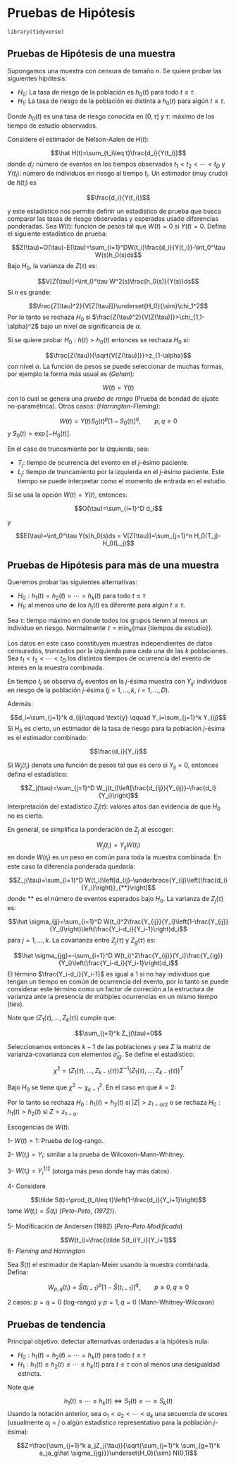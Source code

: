 # Pruebas de Hipótesis {#PH}

```r
library(tidyverse)
```

## Pruebas de Hipótesis de una muestra

Supongamos una muestra con censura de tamaño $n$. Se quiere probar las
siguientes hipótesis:

-   $H_0:$ La tasa de riesgo de la población es $h_0(t)$ para todo
    $t \leq \tau$.
-   $H_1:$ La tasa de riesgo de la población es distinta a $h_0(t)$ para
    algún $t \leq \tau$.

Donde $h_0(t)$ es una tasa de riesgo conocida en $[0,\tau]$ y $\tau$:
máximo de los tiempo de estudio observados.

Considere el estimador de Nelson-Aalen de $H(t)$:

$$\hat H(t)=\sum_{t_i\leq t}\frac{d_i}{Y(t_i)}$$ donde $d_i:$ número de
eventos en los tiempos observados $t_1<t_2<\cdots < t_D$ y $Y(t_i)$:
número de individuos en riesgo al tiempo $t_i$. Un estimador (muy crudo)
de $h(t_i)$ es

$$\frac{d_i}{Y(t_i)}$$

y este estadístico nos permite definir un estadístico de prueba que
busca comparar las tasas de riesgo observadas y esperadas usado
diferencias ponderadas. Sea $W(t)$: función de pesos tal que $W(t)=0$ si
$Y(t)=0$. Defina el siguiente estadístico de prueba:

$$Z(\tau)=O(\tau)-E(\tau)=\sum_{i=1}^DW(t_i)\frac{d_i}{Y(t_i)}-\int_0^\tau W(s)h_0(s)ds$$
Bajo $H_0$, la varianza de $Z(\tau)$ es:

$$V[Z(\tau)]=\int_0^\tau W^2(s)\frac{h_0(s)}{Y(s)}ds$$ Si $n$ es grande:

$$\frac{Z(\tau)^2}{V[Z(\tau)]}\underset{H_0}{\sim}\chi_1^2$$ Por lo
tanto se rechaza $H_0$ si
$\frac{Z(\tau)^2}{V[Z(\tau)]}>\chi_{1,1-\alpha}^2$ bajo un nivel de
significancia de $\alpha$.

Si se quiere probar $H_0: h(t)>h_0(t)$ entonces se rechaza $H_0$ si:

$$\frac{Z(\tau)}{\sqrt{V[Z(\tau)]}}>z_{1-\alpha}$$ con nivel $\alpha$.
La función de pesos se puede seleccionar de muchas formas, por ejemplo
la forma más usual es (*Gehan*):

$$W(t)=Y(t)$$ con lo cual se genera una *prueba de rango* (Prueba de
bondad de ajuste no-paramétrica). Otros casos: (*Harrington-Fleming*):

$$W(t)=Y(t)S_0(t)^p[1-S_0(t)]^q, \qquad p,q\geq 0$$ y
$S_0(t)=\exp[-H_0(t)]$.

En el caso de truncamiento por la izquierda, sea:

-   $T_j$: tiempo de ocurrencia del evento en el $j$-ésimo paciente.
-   $L_j$: tiempo de truncamiento por la izquierda en el $j$-ésimo
    paciente. Este tiempo se puede interpretar como el momento de
    entrada en el estudio.

Si se usa la opción $W(t)=Y(t)$, entonces:

$$O(\tau)=\sum_{i=1}^D d_i$$

y

$$E(\tau)=\int_0^\tau Y(s)h_0(s)ds = V[Z(\tau)]=\sum_{j=1}^n H_0(T_j)-H_0(L_j)$$

## Pruebas de Hipótesis para más de una muestra

Queremos probar las siguientes alternativas:

-   $H_0: h_1(t)=h_2(t)=\cdots=h_k(t)$ para todo $t\leq \tau$
-   $H_1$: al menos uno de los $h_j(t)$ es diferente para algún
    $t\leq \tau$.

Sea $\tau$: tiempo máximo en donde todos los grupos tienen al menos un
individuo en riesgo. Normalmente
$\tau=\min_k \{\max \{ \text{tiempos de estudio}\}\}$.

Los datos en este caso constituyen muestras independientes de datos
censurados, truncados por la izquierda para cada una de las $k$
poblaciones. Sea $t_1<t_2<\cdots <t_D$ los distintos tiempos de
ocurrencia del evento de interés en la muestra combinada.

En tiempo $t_i$ se observa $d_{ij}$ eventos en la $j$-ésima muestra con
$Y_{ij}$: individuos en riesgo de la población $j$-ésima
($j=1,\ldots,k$, $i=1,\ldots,D$).

Además:

$$d_i=\sum_{j=1}^k d_{ij}\qquad \text{y} \qquad Y_i=\sum_{j=1}^k Y_{ij}$$
Si $H_0$ es cierto, un estimador de la tasa de riesgo para la población
$j$-ésima es el estimador combinado:

$$\frac{d_i}{Y_i}$$

Si $W_j(t_i)$ denota una función de pesos tal que es cero si $Y_{ij}=0$,
entonces defina el estadístico:

$$Z_j(\tau)=\sum_{j=1}^D W_j(t_i)\left[\frac{d_{ij}}{Y_{ij}}-\frac{d_i}{Y_i}\right]$$
Interpretación del estadístico $Z_j(\tau)$: valores altos dan evidencia
de que $H_0$ no es cierto.

En general, se simplifica la ponderación de $Z_j$ al escoger:

$$W_j(t_i)=Y_{ij}W(t_i)$$ en donde $W(t_i)$ es un peso en común para
toda la muestra combinada. En este caso la diferencia ponderada
quedaría:

$$Z_j(\tau)=\sum_{i=1}^D W(t_i)\left[d_{ij}-\underbrace{Y_{ij}\left(\frac{d_i}{Y_i}\right)}_{**}\right]$$
donde $**$ es el número de eventos esperados bajo $H_0$. La varianza de
$Z_j(\tau)$ es:

$$\hat \sigma_{jj}=\sum_{i=1}^D W(t_i)^2\frac{Y_{ij}}{Y_i}\left(1-\frac{Y_{ij}}{Y_i}\right)\left(\frac{Y_i-d_i}{Y_i-1}\right)d_i$$
para $j=1,\ldots,k$. La covarianza entre $Z_j(\tau)$ y $Z_g(\tau)$ es:

$$\hat \sigma_{jg}=-\sum_{i=1}^D W(t_i)^2\frac{Y_{ij}}{Y_i}\frac{Y_{ig}}{Y_i}\left(\frac{Y_i-d_i}{Y_i-1}\right)d_i$$
El término $\frac{Y_i-d_i}{Y_i-1}$ es igual a 1 si no hay individuos que
tengan un tiempo en común de ocurrencia del evento, por lo tanto se
puede considerar este término como un factor de correción a la
estructura de varianza ante la presencia de múltiples ocurrencias en un
mismo tiempo (*ties*).

Note que $(Z_1(\tau),\ldots,Z_k(\tau))$ cumple que:

$$\sum_{j=1}^k Z_j(\tau)=0$$

Seleccionamos entonces $k-1$ de las poblaciones y sea $\Sigma$ la matriz
de varianza-covarianza con elementos $\hat \sigma_{jg}$. Se define el
estadístico:

$$\chi^2=(Z_1(\tau),\ldots,Z_{k-1}(\tau))\Sigma^{-1}(Z_1(\tau),\ldots,Z_{k-1}(\tau))^T$$

Bajo $H_0$ se tiene que $\chi^2\sim \chi_{k-1}^2$. En el caso en que
$k=2$:

```{=tex}
\begin{align*}
    Z&=\frac{\sum_{i=1}^D W(t_i)\left[d_{i1}-Y_{i1}\left(\frac{d_i}{Y_i}\right)\right]}{\sqrt{\sum_{i=1}^D W(t_i)^2\frac{Y_{i1}}{Y_i}\left(1-\frac{Y_{i1}}{Y_i}\right)\left(\frac{Y_i-d_i}{Y_i-1}\right)}}\\
    &\underset{H_0}{\sim} N(0,1)
\end{align*}
```
Por lo tanto se rechaza $H_0: h_1(t)=h_2(t)$ si $|Z|>z_{1-\alpha/2}$ o
se rechaza $H_0: h_1(t)>h_2(t)$ si $Z>z_{1-\alpha}$.

Escogencias de $W(t)$:

1- $W(t)=1$: Prueba de log-rango.

2- $W(t_i)=Y_i$: similar a la prueba de Wilcoxon-Mann-Whitney.

3- $W(t_i)=Y_i^{1/2}$ (otorga más peso donde hay más datos).

4- Considere

$$\tilde S(t)=\prod_{t_i\leq t}\left(1-\frac{d_i}{Y_i+1}\right)$$ tome
$W(t_i)=\tilde S(t_i)$ (*Peto-Peto, (1972)*).

5- Modificación de Andersen (1982) (*Peto-Peto Modificada*)

$$W(t_i)=\frac{\tilde S(t_i)Y_i}{Y_i+1}$$ 6- *Fleming and Harrington*

Sea $\hat S(t)$ el estimador de Kaplan-Meier usando la muestra
combinada. Defina:

$$W_{p,q}(t_i)=\hat S(t_{i-1})^p[1-\hat S(t_{i-1})]^q, \qquad p\geq 0, q\geq 0$$

2 casos: $p=q=0$ (log-rango) y $p=1, q=0$ (Mann-Whitney-Wilcoxon)

## Pruebas de tendencia

Principal objetivo: detectar alternativas ordenadas a la hipótesis nula:

-   $H_0:h_1(t)=h_2(t)=\cdots=h_k(t)$ para todo $t\leq \tau$
-   $H_1: h_1(t)\leq h_2(t)\leq \cdots\leq h_k(t)$ para $t\leq \tau$ con
    al menos una desigualdad estricta.

Note que

$$h_1(t)\leq \cdots \leq h_k(t) \Leftrightarrow S_1(t)\geq \cdots \geq S_k(t)$$
Usando la notación anterior, sea $a_1<a_2<\cdots <a_k$ una secuencia de
scores (usualmente $a_j=j$ o algún estadístico representativo para la
población $j$-ésima):

$$Z=\frac{\sum_{j=1}^k a_jZ_j(\tau)}{\sqrt{\sum_{j=1}^k \sum_{g=1}^k a_ja_g\hat \sigma_{jg}}}\underset{H_0}{\sim} N(0,1)$$

<!-- ## Pruebas estratificadas -->

<!-- Suponga que se tiene un conjunto de covariables que definen $M$ estados -->
<!-- o configuraciones sobre el conjunto de $k$ poblaciones. Se quiere -->
<!-- probar: -->

<!-- $$H_0: h_{1s}(t)=h_{2s}(t)=\cdots=h_{ks}(t), \qquad s=1,\ldots,M\qquad t<\tau$$ -->
<!-- Para un estrato $s$ fijo, sea $Z_{js}(\tau)$: -->

<!-- $$Z_{js}(\tau)=\sum_{i=1}^DW(t_i)\left[\underbrace{d_{ij}-Y_{ij}\left(\frac{d_i}{Y_i}\right)}_{\text{solamente estrato s}}\right]$$ -->

<!-- y $\hat \Sigma_s$ es la matriz de varianza-covarianza de $Z_{js}$. La -->
<!-- prueba estratificada se construye definiendo: -->

<!-- $$Z_{j.}(\tau)=\sum_{s=1}^MZ_{js}(\tau)  \qquad \text{y} \qquad \hat \sigma_{jg.}=\sum_{s=1}^M \hat \sigma_{jgs}$$\ -->
<!-- y $\hat \sigma_{jgs}$ es la entrada $jg$ del $\hat \Sigma_s$. El -->
<!-- estadístico de prueba estaría dado por: -->

<!-- $$X_.=(Z_{1.}(\tau),\ldots,Z_{k-1,.}(\tau))\Sigma_.^{-1}(Z_{1.}(\tau),\ldots,Z_{k-1,.}(\tau))^T$$ -->

<!-- donde $\Sigma_.$ es la matriz con entradas $\hat \sigma_{jg.}$. Bajo -->
<!-- $H_0$: -->

<!-- $$X_.\sim \chi_{k-1}^2$$ -->

<!-- En el caso de dos muestras el estadístico se puede escribir: -->

<!-- $$\frac{\sum_{s=1}^M Z_{1s}(\tau)}{\sqrt{\sum_{s=1}^M \hat \sigma_{11s}}}\underset{H_0}{\sim}N(0,1)$$ -->
<!-- y este estadístico también permite probar hipótesis de una cola en el -->
<!-- caso de dos muestras. -->

<!-- Otro tipo de prueba basada en pruebas estratificadas es una *prueba -->
<!-- pareada*. Si $(T_{1i},T_{2i})$ son pares de eventos de interés con -->
<!-- indicadores de eventos $(\delta_{1i},\delta_{2i})$ para $i=1,\ldots,M$. -->
<!-- Queremos probar las hipótesis: -->

<!-- $$H_0: h_{1i}(t)=h_{2i}(t), \qquad i=1,\ldots,M$$ (misma interpretación -->
<!-- en términos de estratos). En este caso el estadístico $Z_{js}$ es: -->
<!-- ($j=1,2$) -->

<!-- ```{=tex} -->
<!-- \begin{align*} -->
<!-- Z_{1i}(\tau)= -->
<!--     \begin{cases} -->
<!--         W(T_{1i})\left(1-\frac 1 2\right)=\frac{W(T_{1i})}{2} & \text{bajo Escenario A}\\ -->
<!--         W(T_{2i})\left(0-\frac 1 2\right)=-\frac{W(T_{2i})}{2} & \text{bajo Escenario B}\\ -->
<!--         0 & \text{otro caso} -->
<!--     \end{cases} -->
<!-- \end{align*} -->
<!-- ``` -->
<!-- -   Escenario A: si $T_{1i}<T_{2i}$, $\delta_{1i}=1$ o $T_{1i}=T_{2i}$, -->
<!--     $\delta_{1i}=1$, $\delta_{2i}=0$. -->
<!-- -   Escenario B: $T_{2i}<T_{1i}$, $\delta_{2i}=1$ o $T_{1i}=T_{2i}$, -->
<!--     $\delta_{2i}=1$, $\delta_{1i}=0$. -->

<!-- y -->

<!-- ```{=tex} -->
<!-- \begin{align*} -->
<!-- \hat \sigma_{11i}= -->
<!--     \begin{cases} -->
<!--         W(T_{1i})^2/4 & \text{bajo Escenario A}\\ -->
<!--         W(T_{2i})^2/4 & \text{bajo Escenario B}\\ -->
<!--         0 & \text{otro caso} -->
<!--     \end{cases} -->
<!-- \end{align*} -->
<!-- ``` -->
<!-- Sumando sobre los estratos ($i=1,\ldots,M$): -->

<!-- $$Z_{1.}(\tau)=w \cdot \frac{D_1-D_2}{2}$$ y -->

<!-- $$\hat \sigma_{11.}=w^2\cdot \frac{D_1+D_2}{4}$$ donde: -->

<!-- -   $D_1$: número de parejas en donde el evento aparece en el sujeto de -->
<!--     la primera muestra. -->
<!-- -   $D_2$: número de parejas en donde el evento aparece en el sujeto de -->
<!--     la segunda muestra. -->
<!-- -   $w$: peso evaluado en el tiempo más pequeño de ocurrencia del -->
<!--     evento. -->

<!-- Entonces: -->

<!-- $$\frac{Z_{1.}(\tau)}{\sqrt{\hat \sigma_{11.}}}=\frac{D_1-D_2}{\sqrt{D_1+D_2}}\underset{H_0}{\sim}N(0,1)$$ -->

<!-- ## Pruebas de Renyi -->

<!-- *Inconveniente de las pruebas anteriores*: algunas veces las diferencias -->
<!-- en las tasas de riesgo son simétricas (un primer grupo sobrepasa al otro -->
<!-- en riesgo un número similar de veces al que el primer grupo es -->
<!-- sobrepasado por el otro grupo). Esto provoca problemas de potencia en la -->
<!-- prueba. *Solución*: utilizar otras medidas de comparación. -->

<!-- Suponga que se tiene dos muestras independientes de tamaño $n_1$ y $n_2$ -->
<!-- respectivamente. -->

<!-- Sea $n=n_1+n_2$ y $t_1<t_2<\cdots<t_D$ los distintos tiempo de -->
<!-- ocurrencia en la muestra combinada y $Y_{ij}$: número de individuos en -->
<!-- riesgo en tiempo $t_i$ ($j=1,2$). Al igual que antes -->
<!-- $Y_i=Y_{i1}+Y_{i2}$, $d_i=d_{i1}+d_{i2}$ (eventos ocurridos). Sea $W(t)$ -->
<!-- la función de pesos (como las consideradas anteriormente). En este caso -->
<!-- se calcula: -->

<!-- $$Z(t_i)=\sum_{t_k\leq t_i}W(t_k)\left[d_{k1}-Y_{k1}\left(\frac{d_k}{Y_k}\right)\right]\qquad i=1,\ldots,D$$ -->
<!-- y  -->

<!-- $$\sigma(\tau)=\sum_{t_k\leq \tau}W(t_k)^2\left(\frac{Y_{k1}}{Y_k}\right)\left(\frac{Y_{k2}}{Y_k}\right)\left(\frac{Y_{k}-d_k}{Y_k-1}\right)d_k$$ -->
<!-- donde $\tau$ es el $t_k$ máximo tal que $Y_{k1}, Y_{k2}>0$.  -->

<!-- Bajo la hipótesis:  -->

<!-- - $H_0: h_1(t)=h_2(t),\qquad t<\tau$ -->
<!-- - $H_1: h_1(t)\neq h_2(t)$ -->

<!-- el estadístico de prueba es: -->

<!-- $$Q=\sup_{t\leq \tau}\frac{|Z(t)|}{\sigma(\tau)}$$ -->
<!-- cuya distribución bajo $H_0$ se aproxima con la distribución de $\sup_{0\leq x\leq 1}|B(x)|$ donde $B$ es un proceso Browniano estándar. -->

<!-- ## Pruebas en un punto fijo en el tiempo -->

<!-- *Objetivo*: hacer comparaciones de funciones de sobrevivencia o curvas de incidencia de $k$ poblaciones en un punto fijo en el tiempo $t_0$. -->

<!-- Sea $\Theta^T=(\theta_1,\ldots,\theta_p)$ un vector de parámetros de dimensión $p$. Definimos un contraste como con conjunto de coeficientes $c=(c_1,\ldots,c_p)$ que definen una combinación lineal de parámetros $\theta^c=c\Theta=c_1\theta_1+\cdots+c_p\theta_p$.  -->

<!-- **Ejemplo**: si $p=3$ y $c=(1,-1,0)$, entonces $\theta^c=\theta_1-\theta_2$. Decir que $H_0: \theta^c=0$ es equivalente a decir que $H_0:\theta_1=\theta_2$. -->

<!-- Suponga que se tiene $q$ contrastes $c_k=(c_{k1},\ldots,c_{kp})$ para $k=1,\ldots,q$ y se tiene que probar las hipótesis: -->

<!-- $$H_0: c_k\Theta=0\qquad \forall k$$ -->
<!-- Defina la matriz de contrastes:  -->

<!-- \begin{align*} -->
<!-- C= -->
<!-- 	\begin{pmatrix} -->
<!-- 	c_1\\ -->
<!-- 	\vdots \\ -->
<!-- 	c_q -->
<!-- 	\end{pmatrix} -->
<!-- \end{align*} -->

<!-- Si $\hat \theta_j$ es el estimador de $\theta_j$ con matriz de varianza $V$ (con entradas $\hat V(\hat \theta_j,\hat \theta_k)$) ($V$: varianza). Entonces si se quiere probar: -->

<!-- $$H_0: C\Theta^T=0$$ -->

<!-- El estadístico de prueba es: -->

<!-- $$X^2=[C\Theta]^T[CVC^T]^{-1}[C\Theta]\underset{H_0}{\sim}\chi_q^2$$ -->
<!-- Caso particular: -->

<!-- - $H_0: S_1(t_0)=S_2(t_0)=\cdots S_k(t_0)$ vs $H_1$: al menos uno de los $S_j(t_0)$ es distinto. -->
<!-- - $H_0: CI_1(t_0)=CI_2(t_0)=\cdots =CI_k(t_0)$ vs $H_1$: al menos uno de los $CI_j(t_0)$ es distinto. -->

<!-- Sea $\hat \theta_j$ el estimador de Kaplan-Meier de $S_j(t_0)$ o la curva de incidencia estimada en $t_0$. Sea  -->

<!-- \begin{align*} -->
<!-- C= -->
<!-- 	\begin{pmatrix} -->
<!-- 	  1 & 0 & 0 & \cdots & 0 & -1 \\ -->
<!-- 	  0 & 1 & 0 & \cdots & 0 & -1 \\ -->
<!-- 	  \vdots & \vdots & \vdots & \vdots & \vdots & \vdots \\ -->
<!-- 	  0 & 0 & 0 & \cdots & 1 & -1 -->
<!-- 	\end{pmatrix} -->
<!-- \end{align*} -->

<!-- y $V=\text{diag}(\hat V(\hat \theta_k(t_0)))$. Entonces: -->

<!-- \begin{align*} -->
<!-- X^2&= -->
<!-- 	\begin{pmatrix} -->
<!-- 		\hat \theta_1-\hat \theta_p\\ -->
<!-- 		\vdots\\ -->
<!-- 		\hat \theta_{p-1}-\hat \theta_p -->
<!-- 	\end{pmatrix}^T -->
<!-- 	\begin{pmatrix} -->
<!-- 		V_1+V_p & V_p & \cdots & V_p \\ -->
<!-- 		V_p & V_2+V_p & \cdots & V_p \\ -->
<!-- 		\vdots & \vdots & \vdots & \vdots \\ -->
<!-- 		V_p & V_p & \cdots & V_{p-1}+V_p -->
<!-- 	\end{pmatrix}^{-1} -->
<!-- 	\begin{pmatrix} -->
<!-- 		\hat \theta_1-\hat \theta_p\\ -->
<!-- 		\vdots\\ -->
<!-- 		\hat \theta_{p-1}-\hat \theta_p -->
<!-- 	\end{pmatrix}\\ -->
<!-- 	& \underset{H_0}{\sim} \chi_{p-1}^2 -->
<!-- \end{align*} -->

<!-- Caso particular (p=2): -->

<!-- Con la hipótesis nula $H_0: S_1(t_0)=S_2(t_0)$: -->

<!-- $$Z=\frac{\hat S_1(t_0)-\hat S_2(t_0)}{\sqrt{\hat V(\hat S_1(t_0))+\hat V(\hat S_2(t_0))}}\underset{H_0}{\sim}N(0,1)$$ -->
<!-- **Nota**: Si se quiere hacer comparaciones simultáneas ($k$ en total, 2 a 2) se puede usar un factor de corrección de *Bonferroni* (Ejercicio). -->


<!-- ## Laboratorio -->

<!-- ### Prueba de una muestra -->

<!-- Carga de paquetes básicos: -->

<!-- ```{r message=FALSE, warning=FALSE} -->
<!-- library(survival) -->
<!-- library(KMsurv) -->
<!-- library(survMisc) -->
<!-- library(tidyverse) -->
<!-- ``` -->

<!-- Este cálculo busca replicar el ejemplo 7.1 en donde se compara la -->
<!-- mortalidad en una muestra de 26 pacientes psiquiátricos en Iowa con -->
<!-- respecto a la mortalidad general de la población del mismo estado en el -->
<!-- año 1960. Primero cargamos los datos: -->

<!-- ```{r} -->
<!-- data("psych") -->
<!-- head(psych) -->
<!-- ``` -->

<!-- y cargamos la información de la mortalidad de todo Iowa (1:Hombres, -->
<!-- 2:Mujeres): -->

<!-- ```{r} -->
<!-- Iowa_mort <- read_csv('./data/Iowa_1960.csv')     -->
<!-- colnames(Iowa_mort) <- c('age','1','2') -->
<!-- head(Iowa_mort) -->
<!-- ``` -->

<!-- Después de algunos cambios, unimos las dos fuentes de información: -->

<!-- ```{r} -->
<!-- Iowa_mort <- Iowa_mort %>%  -->
<!--   pivot_longer(-age,names_to = 'sex',values_to = 'Survival') %>% -->
<!--   mutate(sex=as.numeric(sex)) -->

<!-- psych <- psych %>% left_join(Iowa_mort) %>% mutate(age2=age+time) -->
<!-- head(psych) -->
<!-- ``` -->

<!-- Se maneja dos distintas situaciones bajo estos datos censurados por la -->
<!-- derecha: (1) truncamiento por la izquierda o (2) ningún truncamiento: -->

<!-- ```{r} -->
<!-- attach(psych) -->
<!-- surv_7_1 <- Surv(time = age,time2 = age2,event = death,type = 'counting') -->
<!-- surv_7_1_b <- Surv(time = age2,event = death) -->
<!-- ``` -->

<!-- Si queremos comparar las dos distribuciones sin asumir truncamiento por -->
<!-- la izquierda se puede ejecutar: -->

<!-- ```{r} -->
<!-- S_7_1_b <- survdiff(surv_7_1_b~offset(Survival)) -->
<!-- S_7_1_b -->
<!-- ``` -->

<!-- En donde concluimos que la mortalidad de los pacientes es distinta a la -->
<!-- resto del estado bajo los niveles de significancia usuales. En el caso -->
<!-- de truncamiento por la izquierda, hacemos el cálculo de manera directa: -->

<!-- ```{r} -->
<!-- psych <- psych %>% mutate(H=-log(Survival)) -->

<!-- Iowa_mort <- Iowa_mort %>% select(age2=age,sex,Survival2=Survival) -->

<!-- psych <- psych %>% left_join(Iowa_mort) %>%  -->
<!--   mutate(H2=-log(Survival2)) %>% -->
<!--   mutate(dif=H2-H) -->

<!-- Otau <- sum(psych$death) -->

<!-- Etau <- sum(psych$dif) -->

<!-- X2 <- (Otau-Etau)^2/Etau -->

<!-- valor_p <- pchisq(q = X2,df = 1,lower.tail = F) -->
<!-- show(valor_p) -->
<!-- detach(psych) -->
<!-- ``` -->

<!-- Por lo que llegamos a la misma conclusión. -->

<!-- ### Prueba de dos muestras -->

<!-- El primer conjunto de datos mide la efectividad de dos técnicas -->
<!-- distintas de colocación de catéteres en procedimientos de diálisis en -->
<!-- riñones. -->

<!-- ```{r} -->
<!-- data("kidney")   -->
<!-- head(kidney) -->
<!-- ``` -->

<!-- Primero estimamos las funciones de sobrevivencia según Kaplan-Meier: -->

<!-- ```{r} -->
<!-- attach(kidney) -->
<!-- library(survminer) -->
<!-- surv_7_2 <- Surv(time,event = delta) -->
<!-- S_7_2 <- survfit(surv_7_2~type,data = kidney) -->
<!-- ggsurvplot(S_7_2) -->
<!-- ``` -->

<!-- Y comparamos las tasas de riesgo bajo los dos procedimientos bajo -->
<!-- distintas escogencias de funciones de pesos $W(t)$ (log-rank, Peto-Peto -->
<!-- y tres posibilidades de escogencia de Fleming-Harrington): -->

<!-- ```{r} -->
<!-- X_7_2_logrank <- survdiff(surv_7_2~type,data = kidney,rho = 0) -->
<!-- X_7_2_logrank -->
<!-- X_7_2_PetoPeto <- survdiff(surv_7_2~type,data = kidney,rho = 1) -->
<!-- X_7_2_PetoPeto -->
<!-- library(FHtest) # http://www.bioconductor.org/packages/release/bioc/html/Icens.html -->
<!-- X_7_2_FH1 <- FHtestrcc(surv_7_2~type,data = kidney,rho = 0,lambda=1) -->
<!-- X_7_2_FH1 -->
<!-- X_7_2_FH2 <- FHtestrcc(surv_7_2~type,data = kidney,rho = 1,lambda=0) -->
<!-- X_7_2_FH2 -->
<!-- X_7_2_FH3 <- FHtestrcc(surv_7_2~type,data = kidney,rho = 1,lambda=1) -->
<!-- X_7_2_FH3 -->
<!-- detach(kidney) -->
<!-- ``` -->

<!-- Noten que bajo algunas escogencias de pesos no hay evidencia suficiente -->
<!-- para rechazar la igualdad entre tasas de riesgos. -->

<!-- El ejemplo 7.3 del Klein busca comparar dos tasas de riesgo bajo un -->
<!-- esquema de truncamiento por la izquierda. En este caso se usa los datos -->
<!-- de la casa de retiro Channing, que anteriormente habíamos usado para -->
<!-- comparar entre hombres y mujeres la sobrevivencia de adultos mayores. -->
<!-- Ahora se busca probar $H_0:h_F(t)=h_M(t)$ contra la alternativa de una -->
<!-- cola $H_A:h_F(t)\leq h_M(t)$. -->

<!-- ```{r} -->
<!-- data("channing")   -->
<!-- head(channing) -->
<!-- attach(channing) -->
<!-- surv_7_3 <- Surv(time = ageentry,time2 = age,event = death,type = 'counting') -->
<!-- S_7_3 <- coxph(surv_7_3~gender) -->
<!-- summary(S_7_3) -->
<!-- ``` -->

<!-- En este caso el estadístico de prueba corresponde al de la prueba Score -->
<!-- (3.36). Como la prueba es de una cola, el valor p se puede calcular -->
<!-- directamente: -->

<!-- ```{r} -->
<!-- pnorm(sqrt(3.36),lower.tail = F) -->
<!-- detach(channing) -->
<!-- ``` -->

<!-- Lo que da evidencia de que bajo un nivel de confianza en la muestra del -->
<!-- 95%, podríamos rechazar la hipótesis de que las dos tasas de riesgo son -->
<!-- idénticas a favor de que de las mujeres es mayor a la de los hombres. -->

<!-- El ejemplo 7.4 usa los datos de 137 pacientes que iban a someterse a un -->
<!-- transplante de médula ósea bajo tres distintas condiciones de leucemia -->
<!-- (ALL, AML-low, AML-high). Vamos a comparar la sobrevivencia de los -->
<!-- pacientes bajo estos tres grupos de riesgo. -->

<!-- ```{r} -->
<!-- data("bmt") -->
<!-- head(bmt) -->
<!-- ``` -->

<!-- Las funciones de sobrevivencia estimadas se grafican: -->

<!-- ```{r} -->
<!-- S_7_4 <- survfit(Surv(time=t2, event=d3) ~ group, data=bmt) -->
<!-- ggsurvplot(S_7_4) -->
<!-- ``` -->

<!-- y probamos la hipótesis de la igualdad de tasas de riesgo entre los tres -->
<!-- grupos, usando tres posibilidades de escogencia de parámetros de -->
<!-- Fleming-Harrington, y bajo las opciones de log-rank y Gehan: -->

<!-- ```{r} -->
<!-- b1 <- ten(Surv(time=t2, event=d3) ~ group, data=bmt) -->
<!-- pruebas_7_4 <- comp(b1, p=c(1, 0, 1), q=c(0, 1, 1)) -->
<!-- ``` -->

<!-- Note que en esta versión del paquete *survMisc* los valores p no son -->
<!-- calculados correctamente. Por ejemplo, para el caso de la prueba con -->
<!-- pesos de Gehan este se podría calcular como: -->

<!-- ```{r} -->
<!-- pchisq(16.2407,df = 2,lower.tail = F) -->
<!-- ``` -->

<!-- Por lo tanto bajo los niveles de confianza usuales se rechaza la -->
<!-- hipótesis de que las tres tasas de riesgo son iguales para cualquier -->
<!-- $t$. -->

<!-- ### Pruebas de tendencia -->

<!-- Como ejemplo de la prueba de tendencia se utiliza una base de 40 -->
<!-- pacientes con cáncer de laringe clasificados según la etapa de la -->
<!-- enfermedad. Se probará la hipótesis de que no hay una diferencia entre -->
<!-- las tasas de riesgo entre las 4 etapas vs la hipótesis de que entre más -->
<!-- alta la etapa, más alta la tasa de riesgo. Graficamos las 4 funciones de -->
<!-- sobrevivencia estimadas: -->

<!-- ```{r} -->
<!-- data("larynx") -->
<!-- S_7_6 <- survfit(Surv(time, delta) ~ stage,data=larynx) -->
<!-- ggsurvplot(S_7_6) -->
<!-- ``` -->

<!-- y el estadístico de prueba lo calculamos con la función *comp*, usando -->
<!-- como scores $a_j=j, \; 1,\ldots,4$ y bajo distintas escogencias de -->
<!-- funciones de pesos: -->

<!-- ```{r} -->
<!-- l1 <- ten(Surv(time, delta) ~ stage, data=larynx) -->
<!-- comp(l1) -->
<!-- p <- attr(l1, "tft") -->
<!-- p$tft$pChisq -->
<!-- ``` -->

<!-- Por ejemplo para el caso de la prueba con pesos de Tarone, el valor p -->
<!-- es: -->

<!-- ```{r} -->
<!-- 2*pnorm(4.0580,lower.tail = F) -->
<!-- ``` -->

<!-- por lo que se rechaza la hipótesis nula inmediatamente, a favor de una -->
<!-- en donde las tasas son crecientes. -->

<!-- ### Pruebas estratificadas -->

<!-- Como complemento al ejemplo de la sobrevivencia en pacientes con -->
<!-- leucemia, se incluye la covariable de uso del químico MTX como -->
<!-- profiláctico en el tratamiento, el cual puede ser una variable confusora -->
<!-- en la prueba del ejemplo 7.4. -->

<!-- ```{r} -->
<!-- S_7_4_est <- survfit(Surv(time=t2, event=d3) ~ group+strata(z10), data=bmt) -->
<!-- ggsurvplot(S_7_4_est) -->
<!-- ``` -->

<!-- y hacemos una prueba de log-rango con el paquete *survival*: -->

<!-- ```{r} -->
<!-- Prueba_7_4_est <- survdiff(Surv(time=t2, event=d3) ~ group+strata(z10), data=bmt) -->
<!-- print(Prueba_7_4_est) -->
<!-- ``` -->

<!-- por lo tanto se rechaza la hipótesis nula de igualdad de tasas de -->
<!-- riesgo, independientemente del efecto del uso del químico MTX en la -->
<!-- población de estudio. -->

<!-- ### Prueba de Renyi -->

<!-- Para ilustrar el uso de la prueba de Renyi usamos los datos de -->
<!-- sobrevivencia de 45 pacientes con cáncer gástrico a los cuales se les -->
<!-- aplicó quimioterapia o la combinación de quimioterapia y radiación. Las -->
<!-- funciones de sobrevivencia estimadas son: -->

<!-- ```{r} -->
<!-- data("gastric") -->
<!-- S_7_9_est <- survfit(Surv(time, event) ~ group, data=gastric) -->
<!-- ggsurvplot(S_7_9_est) -->
<!-- ``` -->

<!-- donde es muy evidente que las dos funciones de sobrevivencia se cruzan -->
<!-- en una edad intermedia, por lo que es mejor usar la prueba de Renyi: -->

<!-- ```{r} -->
<!-- g1 <- ten(Surv(time, event) ~ group, data=gastric) -->
<!-- pba <- comp(g1) -->
<!-- attr(g1, "sup") -->
<!-- p <- attr(g1, "sup") -->
<!-- ``` -->

<!-- y los valores p correspondientes para cada una de las escogencias de pesos son: -->

<!-- ```{r message=FALSE, warning=FALSE} -->
<!-- p$pSupBr -->
<!-- ``` -->

<!-- Por lo que rechazaríamos la hipótesis de igualdad de tasas de riesgo -->
<!-- para niveles de significacia superiores al 5% aproximadamente para todos los casos excepto la primera y la última ponderación. -->
